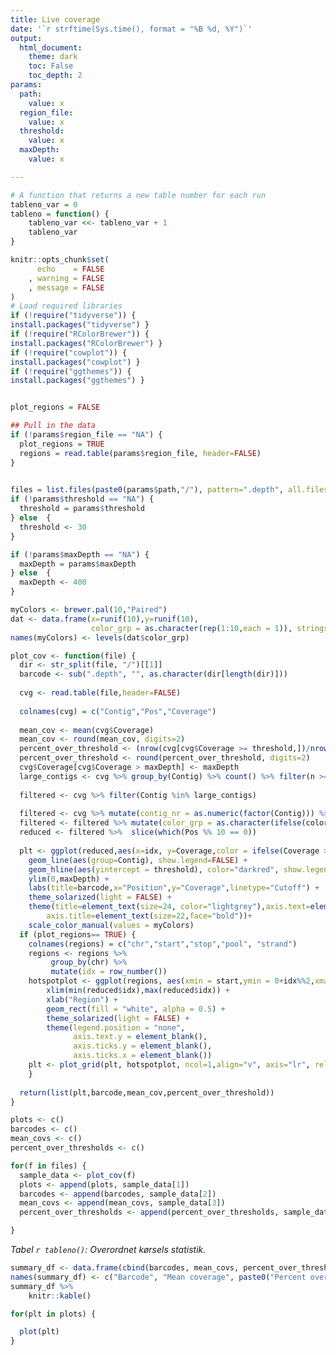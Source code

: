 ```yaml
---
title: Live coverage
date: '`r strftime(Sys.time(), format = "%B %d, %Y")`'
output:
  html_document:
    theme: dark
    toc: False
    toc_depth: 2
params:
  path:
    value: x
  region_file:
    value: x
  threshold:
    value: x
  maxDepth:
    value: x

---
```


<style type="text/css">
.main-container {
  max-width: 100% !important;
  margin: auto;
}
</style>

```r
# A function that returns a new table number for each run
tableno_var = 0
tableno = function() {
    tableno_var <<- tableno_var + 1
    tableno_var
}
```
```r
knitr::opts_chunk$set(
      echo    = FALSE
    , warning = FALSE
    , message = FALSE
)
# Load required libraries
if (!require("tidyverse")) {
install.packages("tidyverse") }
if (!require("RColorBrewer")) {
install.packages("RColorBrewer") }
if (!require("cowplot")) {
install.packages("cowplot") }
if (!require("ggthemes")) {
install.packages("ggthemes") }


plot_regions = FALSE

## Pull in the data
if (!params$region_file == "NA") {
  plot_regions = TRUE
  regions = read.table(params$region_file, header=FALSE)
}

 
files = list.files(paste0(params$path,"/"), pattern=".depth", all.files=FALSE, full.names=TRUE)
if (!params$threshold == "NA") {
  threshold = params$threshold
} else  { 
  threshold <- 30
}

if (!params$maxDepth == "NA") {
  maxDepth = params$maxDepth
} else  { 
  maxDepth <- 400
}


```


```r


myColors <- brewer.pal(10,"Paired")
dat <- data.frame(x=runif(10),y=runif(10),
                  color_grp = as.character(rep(1:10,each = 1)), stringsAsFactors=T)
names(myColors) <- levels(dat$color_grp)

plot_cov <- function(file) { 
  dir <- str_split(file, "/")[[1]]
  barcode <- sub(".depth", "", as.character(dir[length(dir)]))
  
  cvg <- read.table(file,header=FALSE)
  
  colnames(cvg) = c("Contig","Pos","Coverage")
  
  mean_cov <- mean(cvg$Coverage)
  mean_cov <- round(mean_cov, digits=2)
  percent_over_threshold <- (nrow(cvg[cvg$Coverage >= threshold,])/nrow(cvg))*100
  percent_over_threshold <- round(percent_over_threshold, digits=2)
  cvg$Coverage[cvg$Coverage > maxDepth] <- maxDepth 
  large_contigs <- cvg %>% group_by(Contig) %>% count() %>% filter(n >= 1000) %>% pull(Contig)
  
  filtered <- cvg %>% filter(Contig %in% large_contigs)
  
  filtered <- cvg %>% mutate(contig_nr = as.numeric(factor(Contig))) %>% mutate(idx = row_number(), color_grp = contig_nr %% 9)
  filtered <- filtered %>% mutate(color_grp = as.character(ifelse(color_grp==5,10, color_grp)))
  reduced <- filtered %>%  slice(which(Pos %% 10 == 0))
 
  plt <- ggplot(reduced,aes(x=idx, y=Coverage,color = ifelse(Coverage > threshold,color_grp,"5")), show.legend=FALSE)+
    geom_line(aes(group=Contig), show.legend=FALSE) + 
    geom_hline(aes(yintercept = threshold), color="darkred", show.legend=FALSE) +
    ylim(0,maxDepth) + 
    labs(title=barcode,x="Position",y="Coverage",linetype="Cutoff") +
    theme_solarized(light = FALSE) + 
    theme(title=element_text(size=24, color="lightgrey"),axis.text=element_text(size=20, color="lightgrey"),
        axis.title=element_text(size=22,face="bold"))+
    scale_color_manual(values = myColors)
  if (plot_regions== TRUE) { 
    colnames(regions) = c("chr","start","stop","pool", "strand")
    regions <- regions %>%
         group_by(chr) %>%
         mutate(idx = row_number())
    hotspotplot <- ggplot(regions, aes(xmin = start,ymin = 0+idx%%2,xmax = stop,ymax = 1+idx%%2)) +
        xlim(min(reduced$idx),max(reduced$idx)) +
        xlab("Region") +
        geom_rect(fill = "white", alpha = 0.5) +
        theme_solarized(light = FALSE) +
        theme(legend.position = "none",
              axis.text.y = element_blank(),
              axis.ticks.y = element_blank(),
              axis.ticks.x = element_blank())
    plt <- plot_grid(plt, hotspotplot, ncol=1,align="v", axis="lr", rel_heights = c(5,1))
    }
  
  return(list(plt,barcode,mean_cov,percent_over_threshold))
}

plots <- c()
barcodes <- c()
mean_covs <- c()
percent_over_thresholds <- c()

for(f in files) {
  sample_data <- plot_cov(f)
  plots <- append(plots, sample_data[1])
  barcodes <- append(barcodes, sample_data[2])
  mean_covs <- append(mean_covs, sample_data[3])
  percent_over_thresholds <- append(percent_over_thresholds, sample_data[4])

}
```
*Tabel `r tableno()`: Overordnet kørsels statistik.*

```r
summary_df <- data.frame(cbind(barcodes, mean_covs, percent_over_thresholds))
names(summary_df) <- c("Barcode", "Mean coverage", paste0("Percent over ",as.character(threshold),"x"))
summary_df %>%
    knitr::kable()
```

```r

for(plt in plots) {

  plot(plt)
}
```